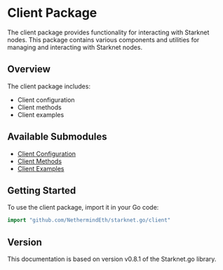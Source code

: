 # Client Package

The client package provides functionality for interacting with Starknet nodes. This package contains various components and utilities for managing and interacting with Starknet nodes.

## Overview

The client package includes:
- Client configuration
- Client methods
- Client examples

## Available Submodules

- [Client Configuration](./configuration)
- [Client Methods](./methods)
- [Client Examples](./examples)

## Getting Started

To use the client package, import it in your Go code:

```go
import "github.com/NethermindEth/starknet.go/client"
```

## Version

This documentation is based on version v0.8.1 of the Starknet.go library. 